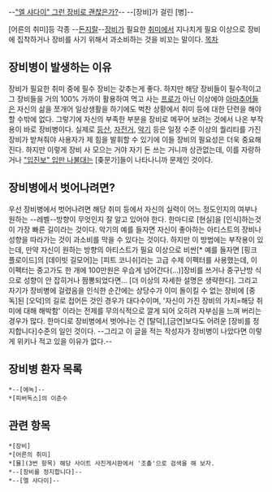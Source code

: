 --[["엘 샤다이" 그런 장비로 괜찮은가?]]-- 
--[장비]가 걸린 [병]--

[어른의 취미]등 각종 --[[돈지랄]]--[[장비]]가 필요한 [[취미]]에서 지나치게 필요 이상으로 장비에 집착하거나 장비를 사기 위해서 과소비하는 것을 비꼬는 말이다. 
[[목차]]

== 장비병이 발생하는 이유 ==
장비가 필요한 취미 중에 필수 장비는 갖추는게 좋다. 하지만 해당 장비들이 필수적이고 그 장비들을 거의 100% 가까이 활용하여 먹고 사는 [[프로]]가 아닌 이상에야 [[아마추어]]들은 자신의 삶을 쪼개어 일상생활을 하기에도 벅찬 상황에서 취미 등에 대한 단련을 해야 할 수밖에 없다. 그렇기에 자신의 부족한 부분을 장비로 메꾸어 보려는 것에서 나온 부작용이 바로 장비병이다. 실제로 [[등산]], [[자전거]], [[악기]] 등은 일정 수준 이상의 퀄리티를 가진 장비가 받쳐줘야 사용자가 제 힘을 발휘할 수 있기에 이들 장비의 필요성은 더욱 중요해진다. 하지만 이렇게 장비 사 모으는 거야 자기 돈 쓰는 거니까 상관없는데, 이를 자랑하거나 [["입진보" 입만 나불대는]] [좆문가]들이 나타나니까 문제인 것이다.

== 장비병에서 벗어나려면? ==
우선 장비병에서 벗어나려면 해당 취미 등에서 자신의 실력이 어느 정도인지의 여부나 원하는 --레벨--방향이 무엇인지 잘 알고 있어야 한다. 한마디로 [현실]을 [인식]하는것이 가장 빠른 길이라는 것이다. 악기의 예를 들자면 자신이 좋아하는 아티스트의 장비나 성향을 따라가는 것이 과소비를 막을 수 있다는 것이다. 하지만 이 방법에는 부작용이 있는데, 만약 자신이 원하는 방향의 아티스트가 필요 이상으로 비싼[* 예를 들자면 [핑크 플로이드]의 [데이빗 길모어]는 [피트 코니쉬]라는 고급 수제 이펙터를 사용했는데, 이 이펙터는 중고가도 한 개에 100만원은 우습게 넘어간다(...)]장비를 쓰거나 중구난방 식으로 성향이 안 잡히거나 짬뽕되었다면... [더 이상의 자세한 설명은 생략한다]. 그리고 자기가 장비병에 걸렸음을 인식한 순간에는 상당수가 이미 돌이킬 수 없는 장비에 [중독]된 [오덕]의 길로 접어든 것인 경우가 대다수이며, '자신이 가진 장비의 가치=해당 취미에 대해 해박함' 이라는 전제를 무의식적으로 깔게 되어 오히려 자부심을 느껴 버리는 경우가 많다. 한마디로 장비병에서 벗어나는 건 [탈덕],[금연]보다도 어려운 [장비를 정지합니다]수준의 일인 것이다. --그리고 이 글을 적는 작성자가 장비병이 나았다면 이렇게 위키나 적고 있을 이유가 없다.--

== 장비병 환자 목록 ==
 *--[에녹]--
 *[피버독스]의 이준수

== 관련 항목 ==
 *[장비]
 *[어른의 취미]
 *[뮬](3번 항목) 해당 사이트 사진게시판에서 '조촐'으로 검색을 해 보자.
 *--[장비를 정지합니다]--
 *--[엘 샤다이]--
